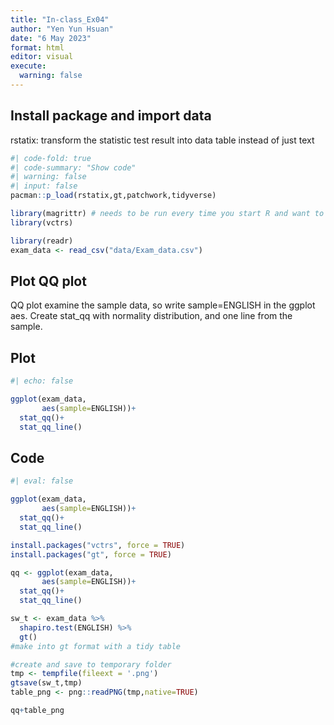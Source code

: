 ```yaml
---
title: "In-class_Ex04"
author: "Yen Yun Hsuan"
date: "6 May 2023"
format: html
editor: visual
execute: 
  warning: false
---
```


## Install package and import data

rstatix: transform the statistic test result into data table instead of just text

```r
#| code-fold: true
#| code-summary: "Show code"
#| warning: false
#| input: false
pacman::p_load(rstatix,gt,patchwork,tidyverse)
```

```r
library(magrittr) # needs to be run every time you start R and want to use %>%
library(vctrs)
```

```r
library(readr)
exam_data <- read_csv("data/Exam_data.csv")
```

## Plot QQ plot

QQ plot examine the sample data, so write sample=ENGLISH in the ggplot aes. Create stat_qq with normality distribution, and one line from the sample.

::: panel-tabset
## Plot

```r
#| echo: false

ggplot(exam_data,
       aes(sample=ENGLISH))+
  stat_qq()+
  stat_qq_line()
```

## Code

```r
#| eval: false

ggplot(exam_data,
       aes(sample=ENGLISH))+
  stat_qq()+
  stat_qq_line()
```
:::


```r
install.packages("vctrs", force = TRUE)
install.packages("gt", force = TRUE)
```

```r
qq <- ggplot(exam_data,
       aes(sample=ENGLISH))+
  stat_qq()+
  stat_qq_line()

sw_t <- exam_data %>%
  shapiro.test(ENGLISH) %>%
  gt()
#make into gt format with a tidy table

#create and save to temporary folder
tmp <- tempfile(fileext = '.png')
gtsave(sw_t,tmp)
table_png <- png::readPNG(tmp,native=TRUE)

qq+table_png
```

